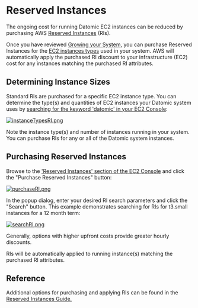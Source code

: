 Reserved Instances
==================

The ongoing cost for running Datomic EC2 instances can be reduced by purchasing AWS [Reserved Instances](https://aws.amazon.com/ec2/pricing/reserved-instances/) (RIs).

Once you have reviewed [Growing your System](../operation/growing-your-system.html), you can purchase Reserved Instances for the [EC2 instances types](../operation/growing-your-system.html#instance-sizes) used in your system. AWS will automatically apply the purchased RI discount to your infrastructure (EC2) cost for any instances matching the purchased RI attributes.

Determining Instance Sizes
--------------------------

Standard RIs are purchased for a specific EC2 instance type. You can determine the type(s) and quantities of EC2 instances your Datomic system uses by [searching for the keyword 'datomic' in your EC2 Console](https://console.aws.amazon.com/ec2/v2/home#Instances:search=datomic;sort=desc:launchTime):

[![instanceTypesRI.png](../images/instanceTypesRI.png)](../images/instanceTypesRI.png)



Note the instance type(s) and number of instances running in your system. You can purchase RIs for any or all of the Datomic system instances.





Purchasing Reserved Instances
-----------------------------

Browse to the ['Reserved Instances' section of the EC2 Console](https://console.aws.amazon.com/ec2/v2/home#ReservedInstances:sort=reservedInstancesId) and click the "Purchase Reserved Instances" button:

[![purchaseRI.png](../images/purchaseRI.png)](../images/purchaseRI.png)



In the popup dialog, enter your desired RI search parameters and click the "Search" button. This example demonstrates searching for RIs for t3.small instances for a 12 month term:

[![searchRI.png](../images/searchRI.png)](../images/searchRI.png)



Generally, options with higher upfront costs provide greater hourly discounts.

RIs will be automatically applied to running instance(s) matching the purchased RI attributes.





Reference
---------

Additional options for purchasing and applying RIs can be found in the [Reserved Instances Guide.](https://docs.aws.amazon.com/AWSEC2/latest/UserGuide/ec2-reserved-instances.html)